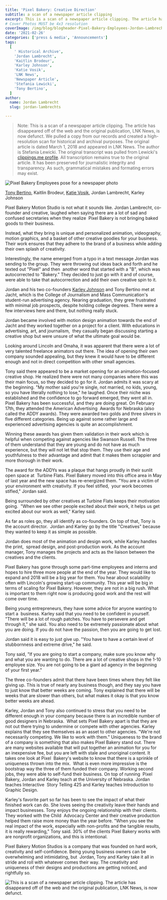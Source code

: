 ```yaml
---
title: 'Pixel Bakery: Creative Direction'
subtitle: a scan of a newspaper article clipping
excerpt: This is a scan of a newspaper article clipping. The article has disappeared off of the web and the original publication, LNK News, is now defunct. 
# Cover Photos MUST be 4x3 resolution
coverImage: /img/blog/blogheader-Pixel-Bakery-Employees-Jordan-Lambrecht.jpg
date: '2021-02-26'
categories: ['press & media', 'Announcements']
tags:
  [
    ' Historical Archive',
    'Jordan Lambrecht',
    'Kaitlin Brodeur',
    'Karley Johnson',
    'Katie Vosik',
    'LNK News',
    'Newspaper Article',
    'Stefania Lewicki',
    'Tony Bertino',
  ]
author:
  name: Jordan Lambrecht
  slug: jordan-lambrechts

---
```


> Note: This is a scan of a newspaper article clipping. The article has disappeared off of the web and the original publication, LNK News, is now defunct. We pulled a copy from our records and created a high-resolution scan for historical and archival purposes. The original article is dated March 1, 2018 and appeared in LNK News. The author is Stefania Lewicki. The original transcript was pulled from Lewicki's [clippings.me profile](https://www.clippings.me/slewicki). All transcription remains true to the original article. It has been preserved for journalistic integrity and transparency. As such, grammatical mistakes and formating errors may exist.

![Pixel Bakery Employees pose for a newspaper photo](https://cdn.pixelbakery.com/img/blog/pixel-bakery-creative-direction.jpg)

[Tony Bertino](/about/tony-bertino), Kaitlin Brodeur, [Katie Vosik](/about/katie-vosik), Jordan Lambrecht, Karley Johnson

Pixel Bakery Motion Studio is not what it sounds like. Jordan Lambrecht, co-founder and creative, laughed when saying there are a lot of sad and confused secretaries when they realize  Pixel Bakery is not bringing baked goods to their business.

Instead, what they bring is unique and personalized animation, videography, motion graphics, and a basket of other creative goodies for your business. Their work ensures that they adhere to the brand of a business while adding their own splash of creativity.

Interestingly, the name emerged from a typo in a text message Jordan was sending to the group. They were throwing out ideas back and forth and he texted out "Pixel" and then  another word that started with a "B", which was autocorrected to "Bakery." They decided to just go with it and of course, were able to take that autocorrection and add their own creative spin to it.

Jordan and his two co-founders [Karley Johnson](/about/karley-johnson) and Tony Bertino met at Jacht, which is the College of Journalism and Mass Communication's student-run advertising agency. Nearing graduation, they grew frustrated with minimal job prospects, despite holding college degrees. There were a few interviews here and there, but nothing really stuck.

Jordan became involved with motion design animation towards the end of Jacht and they worked together on a project for a client. With educations in advertising, art, and journalism,  they casually began discussing starting a creative shop but were unsure of what the ultimate goal would be.

Looking around Lincoln and Omaha, it was apparent that there were a lot of very talented freelance animators out there. The idea of opening their own company sounded appealing, but they knew it would have to be different enough and not in direct competition with other small agencies.

Tony said there appeared to be a market opening for an animation-focused creative shop. He realized there were not many companies where this was their main focus, so they decided to go for it. Jordan admits it was scary at the beginning. "My mother said you're single, not married, no kids, young, so you have literally nothing to lose," he laughed. Once their niche was established and the confidence to go forward emerged, they went all in. Pixel Bakery has been successful, and they are doing great. On February 17th, they attended the American Advertising  Awards for Nebraska (also called the ADDY awards). They were awarded two golds and three silvers in five different categories. Being up against some rather large and experienced advertising agencies is quite an accomplishment.

Winning these awards has given them validation in their work which is helpful when competing against agencies like Swanson Russell. The three of them understand that they are young and do not have as much experience, but they will not let that stop them. They use their age and youthfulness to their advantage and admit that it makes them scrappier and more thorough in their work.

The award for the ADDYs was a plaque that hangs proudly in their sunlit open space at  Turbine Flats. Pixel Bakery moved into this office area in May of last year and the new space has re-energized them. "You are a victim of your environment with creativity. If you feel stifled,  your work becomes stifled," Jordan said.

Being surrounded by other creatives at Turbine Flats keeps their motivation going.  "When we see other people excited about their work, it helps us get excited about our work as well," Karley said.

As far as roles go, they all identify as co-founders. On top of that, Tony is the account director.  Jordan and Karley go by the title "Creatives" because they wanted to keep it as simple as possible.

Jordan does most of the animation and design work, while Karley handles the print,  spread design, and post-production work. As the account manager, Tony manages the projects and acts as the liaison between the creatives and the clients.

Pixel Bakery has gone through some part-time employees and interns and hopes to hire three more people at the end of the year. They would like to expand and 2018 will be a big year for them. You hear about scalability often with Lincoln's growing start-up community. This year will be big in terms of scaling for Pixel Bakery. However, they are not in a big rush. What is important to them right now is producing good work and the rest will come over time.

Being young entrepreneurs, they have some advice for anyone wanting to start a  business. Karley said that you need to be confident in yourself. "There will be a lot of rough patches. You have to persevere and get through it," she said. You also need to be extremely passionate about what you are doing. If you do not have the passion, then you are going to get lost.

Jordan said it is easy to just give up. "You have to have a certain level of stubbornness and extreme drive," he said.

Tony said, "If you are going to start a company, make sure you know why and what you are wanting to do. There are a lot of creative shops in the 1-10 employee size. You are not going to be a giant ad agency in the beginning of your first year."

The three co-founders admit that there have been times where they felt like giving up. This is true of nearly any business though, and they say you have to just know that better weeks are coming. Tony explained that there will be weeks that are slower than others, but what makes it okay is that you know better weeks are ahead.

Karley, Jordan and Tony also continued to stress that you need to be different enough in your company because there is an incredible number of good designers in Nebraska.  What sets Pixel Bakery apart is that they are not out there trying to undermine or compete with other agencies. Karley explains that they see themselves as an asset to other agencies. "We're not necessarily competing. We like to work with them." Uniqueness to the brand of a company is something that also makes Pixel Bakery stand out. There are many websites available that will put together an animation for you for an inexpensive fee, but you are left with stale and unoriginal content. It takes one look at Pixel  Bakery's website to know that there is a sprinkle of uniqueness thrown into the mix.  What is even more impressive is the bootstrap way the three of them funded their company. Working second jobs, they were able to self-fund their business. On top of running  Pixel Bakery, Jordan and Karley teach at the University of Nebraska. Jordan teaches Interactive  Story Telling 425 and Karley teaches Introduction to Graphic Design.

Karley's favorite part so far has been to see the impact of what their finished work can do. She loves seeing the creativity leave their hands and impact businesses. Tony enjoys the ongoing relationship with their clients. They worked with the Child  Advocacy Center and their creative production helped them raise more money than the year before. "When you see the real impact of the work, especially with non-profits and the tangible results, it is really rewarding," Tony said. 30% of the clients Pixel Bakery works with are nonprofit organizations, and this is intentional.

Pixel Bakery Motion Studios is a company that was founded on hard work, creativity and self-confidence. Being young business owners can be overwhelming and intimidating, but  Jordan, Tony and Karley take it all in stride and roll with whatever comes their way. The creativity and uniqueness of their designs and productions are getting noticed, and rightfully so.

![This is a scan of a newspaper article clipping. The article has disappeared off of the web and the original publication, LNK News, is now defunct.](https://cdn.pixelbakery.com/img/blog/pixel-bakery-creative-direction.jpg)

